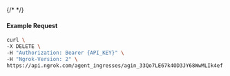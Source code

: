 {/* <!-- Code generated for API Clients. DO NOT EDIT. --> */}

#### Example Request
```bash
curl \
-X DELETE \
-H "Authorization: Bearer {API_KEY}" \
-H "Ngrok-Version: 2" \
https://api.ngrok.com/agent_ingresses/agin_33Qo7LE67k4OD3JY68WwMLIk4ef
```